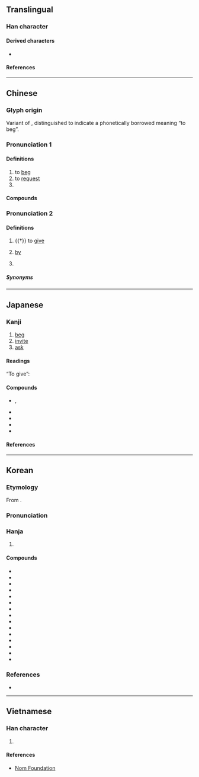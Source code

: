 {{character info}}
==Translingual==
{{stroke order|strokes=3}}

===Han character===
{{Han char|rn=5|rad=乙|as=02|sn=3|four=80717|canj=ON|ids=⿱𠂉乙}}

====Derived characters====
* {{l|mul|[[仡]], [[𠖯]], [[吃]], [[圪]], [[屹]], [[忔]], [[扢]], [[汔]], [[犵]], [[阣]], [[㫓]], [[杚]], [[肐]], [[盵]], [[矻]], [[䇄]], [[籺]], [[紇]], [[䎢]], [[虼]], [[訖]], [[趷]], [[乾]], [[釳]], [[䬣]], [[䩐]], [[𩠓]], [[亁]], [[䰴]], [[麧]], [[齕]], [[迄]], [[䞘]], [[刉]], [[㩿]], [[䒗]], [[疙]], [[䦍]]}}

====References====
{{Han ref|kx=0084.030|dkj=00170|dj=0170.030|hdz=10050.070|uh=4E5E}}

----

==Chinese==

===Glyph origin===
{{Han etym}}
Variant of {{och-l|气}}, distinguished to indicate a phonetically borrowed meaning “to beg”.

===Pronunciation 1===
{{zh-forms|alt=气}}
{{zh-pron
|m=qǐ
|m-s=qi2
|c=hat1
|c-t=hat2
|g=qit6
|h=pfs=khiet/n:khié
|j=qieh4
|mb=kĭ
|md=ké̤ṳk
|mn=khit
|mn-t=keg4/kêg4/kig4
|mn-t_note=keg4 - other places; kêg4 - Jieyang; kig4 - Chaoyang
|w=4qiq
|x=qi6
|mc=1
|oc=y,2
|ma=y
|cat=v,pn
}}

====Definitions====
{{zh-hanzi}}

# to [[beg]]
# to [[request]]
# {{surname|zh}}

====Compounds====
{{zh-der|乞鞠|乞化|乞留乞良|乞婆|乞伏|乞免|乞火|乞留惡濫|乞降|乞鄰|乞閒|乞窮儉相|乞骸|乞憐|乞貸|向火乞兒|乞食飯牛|乞請|乞援|乞哀告憐|乞養|乞假|乞盟|乞靈|乞討|乞留玎琅|乞拉朋吉|乞巧|乞漿得酒|乞期|乞身|乞丐|乞人|伏乞|乞憐搖尾|乞命|寒乞|容乞|乞食|千乞|乞求|乞休|乞懇|乞留曲律|乞頭|乞乞縮縮|乞活|乞骸骨|乞師|死乞白賴|啟乞|搖尾乞憐|求乞|窮腮乞臉|討乞|行乞|乞力馬扎羅山}}

===Pronunciation 2===
{{zh-forms|alt=气,去-Hokkien}}
{{zh-pron
|m=qì
|c=hei3
|h=
|md=ké̤ṳk
|mn=ml:khit/xm,zz:khì
|mn-t=keh4/kih4
|mn-t_note=kih4 - Chaoyang
|w=
|dial=n
|mc=2
|oc=n,1
|ma=y
|cat=v,md:prep,mn:prep,pn
}}

====Definitions====
{{zh-hanzi}}

# {{†}} {{lb|zh|Min Dong|Teochew}} to [[give]]
# {{lb|zh|Min Dong|;|Xiamen|Quanzhou|Zhangzhou|Teochew|_|Min Nan}} [[by]]
#: {{zh-x|乞 人 拍死|tr='''keh4''' nang5 pah4 si2|be beat to death '''by''' someone|MN-T}}
# {{lb|zh|Min Dong|;|Xiamen|Quanzhou|Zhangzhou|Teochew|_|Min Nan}} {{n-g|Used before a verb to indicate [[passive voice]].}}

=====Synonyms=====
{{zh-dial|給}}
{{zh-dial|被}}

----

==Japanese==

===Kanji===
{{ja-kanji|grade=c|rs=乙02}}

# [[beg]]
# [[invite]]
# [[ask]]

====Readings====
{{ja-readings
|goon=こち
|kanon=きつ
|kanyoon=こつ
|kun=こ-う<こ-ふ, こ-い<こ-ひ
|nanori=ただし
}}

“To give”:
{{ja-readings
|goon=け
|kanon=き
|kun=あた-える<あた-へる
}}

====Compounds====
{{der-top|Compounds}}
* {{ja-l|乞丐|かたい}}, {{ja-r|乞丐|かったい|t=[[beggar]], [[idiot]]; {{lb|ja|archaic}} [[leprosy]]}}
* {{ja-r|乞丐|こつがい|t=[[beggar]]}}
* {{ja-r|乞丐|きっかい}}
* {{ja-r|物%乞い|もの%ごい|t=[[beggar]], [[beg]]ging}}
* {{ja-r|乞%食|こ%じき|t=[[beggar]], [[beg]]ging}}
{{der-bottom}}

====References====
{{ja-kref
|jis=3870
|ku=2480
|shift=8CEE
|euc=B8F0
|freq=2478
|nelson=262
|newnelson=59
|halpern=1961
|kld=''not listed''
|heisig=462
|tuttle=0a3.4
}}

----

==Korean==

===Etymology===
From {{der|ko|ltc|sort=걸|-}} {{ltc-l|乞|id=1}}.
{{hanja-ety
|dk={{okm-l|크ᇙ〮|khúlq|link=no}}
|m={{okm-l|걸〮|kél}}
|mh={{okm-l|[[빌다|빌〯]]|pǐl}}
|ml=雜語#하22A
}}

===Pronunciation===
{{ko-hanja-pron|걸}}

===Hanja===
{{ko-hanja-search}}
{{ko-hanja|빌다|빌|걸}}

# {{hanja form of|걸|to [[beg]]}}

====Compounds====
{{der-top3|Compounds}}
* {{ko-l|걸립|乞粒}}
* {{ko-l|걸사|乞士}}
* {{ko-l|복걸|伏乞}}
* {{ko-l|걸가|乞暇}}
* {{ko-l|걸식|乞食}}
* {{ko-l|애걸|哀乞}}
* {{ko-l|걸구|乞求}}
* {{ko-l|구걸|求乞}}
* {{ko-l|걸객|乞客}}
* {{ko-l|걸맹|乞盟}}
* {{ko-l|개걸|丐乞}}
* {{ko-l|걸개|乞丐}}
* {{ko-l|걸신|乞神}}
* {{ko-l|행걸|行乞}}
* {{ko-l|애걸복걸|哀乞伏乞}}
{{der-bottom}}

===References===
* {{R:hanjadoc|58}}

----

==Vietnamese==

===Han character===
{{vi-readings|rs=乙02|reading=[[khất]], [[khắt]], [[gật]], [[khật]]}}

# {{rfdef|vi|sort=乙02}}

====References====
* [http://nomfoundation.org/common/nom_details.php?codepoint=4e5e Nom Foundation]